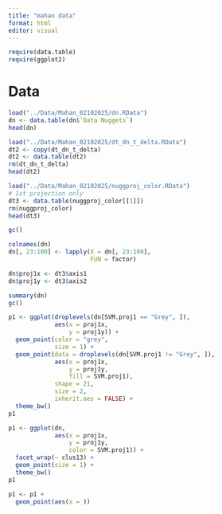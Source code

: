 ```yaml
---
title: "mahan data"
format: html
editor: visual
---
```


```r
require(data.table)
require(ggplot2)
```

# Data

```r
load("../Data/Mahan_02102025/dn.RData")
dn <- data.table(dn$`Data Nuggets`)
head(dn)

load("../Data/Mahan_02102025/dt_dn_t_delta.RData")
dt2 <- copy(dt_dn_t_delta)
dt2 <- data.table(dt2)
rm(dt_dn_t_delta)
head(dt2)

load("../Data/Mahan_02102025/nuggproj_color.RData")
# 1st projection only
dt3 <- data.table(nuggproj_color[[1]])
rm(nuggproj_color)
head(dt3)

gc()
```

```r
colnames(dn)
dn[, 23:100] <- lapply(X = dn[, 23:100],
                       FUN = factor)

dn$proj1x <- dt3$axis1
dn$proj1y <- dt3$axis2

summary(dn)
gc()
```

```r
p1 <- ggplot(droplevels(dn[SVM.proj1 == "Grey", ]),
             aes(x = proj1x,
                 y = proj1y)) +
  geom_point(color = "grey",
             size = 1) +
  geom_point(data = droplevels(dn[SVM.proj1 != "Grey", ]),
             aes(x = proj1x,
                 y = proj1y,
                 fill = SVM.proj1),
             shape = 21,
             size = 2,
             inherit.aes = FALSE) +
  theme_bw()
p1
```

```r
p1 <- ggplot(dn,
             aes(x = proj1x,
                 y = proj1y,
                 color = SVM.proj1)) +
  facet_wrap(~ clus13) +
  geom_point(size = 1) +
  theme_bw()
p1
```


```r
p1 <- p1 +
  geom_point(aes(x = ))
```

